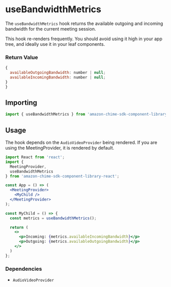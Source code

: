 <Meta title="SDK Hooks/useBandwidthMetrics" />

# useBandwidthMetrics

The `useBandwidthMetrics` hook returns the available outgoing and incoming bandwidth for the current meeting session.

This hook re-renders frequently. You should avoid using it high in your app tree, and ideally use it in your leaf components.

### Return Value

```javascript
{
  availableOutgoingBandwidth: number | null;
  availableIncomingBandwidth: number | null;
}
}
```

## Importing

```javascript
import { useBandwidthMetrics } from 'amazon-chime-sdk-component-library-react';
```

## Usage

The hook depends on the `AudioVideoProvider` being rendered. If you are using the MeetingProvider, it is rendered by default.

```jsx
import React from 'react';
import {
  MeetingProvider,
  useBandwidthMetrics
} from 'amazon-chime-sdk-component-library-react';

const App = () => (
  <MeetingProvider>
    <MyChild />
  </MeetingProvider>
);

const MyChild = () => {
  const metrics = useBandwidthMetrics();

  return (
    <>
      <p>Incoming: {metrics.availableIncomingBandwidth}</p>
      <p>Outgoing: {metrics.availableOutgoingBandwidth}</p>    
    </>
  )
};
```

### Dependencies

- `AudioVideoProvider`

